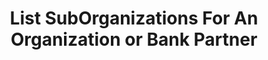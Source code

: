 ---
title: "List SubOrganizations For An Organization or Bank Partner"
openapi: "GET /rest/core/bank-partner/list/sub-organizations/{organizationId}"
---